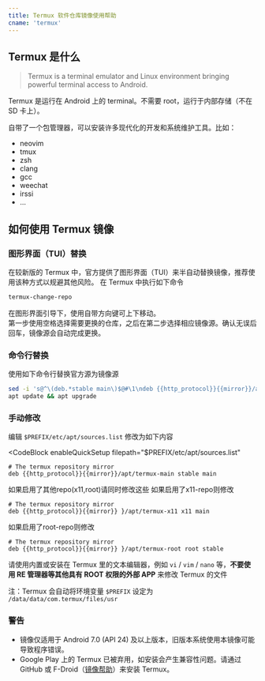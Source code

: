 ```yaml
---
title: Termux 软件仓库镜像使用帮助
cname: 'termux'
---
```


## Termux 是什么

> Termux is a terminal emulator and Linux environment bringing powerful terminal access to Android.

Termux 是运行在 Android 上的 terminal。不需要 root，运行于内部存储（不在 SD 卡上）。

自带了一个包管理器，可以安装许多现代化的开发和系统维护工具。比如：

 * neovim
 * tmux
 * zsh
 * clang
 * gcc
 * weechat
 * irssi
 * ...

## 如何使用 Termux 镜像

### 图形界面（TUI）替换

在较新版的 Termux 中，官方提供了图形界面（TUI）来半自动替换镜像，推荐使用该种方式以规避其他风险。
在 Termux 中执行如下命令

```bash
termux-change-repo
```

在图形界面引导下，使用自带方向键可上下移动。   
第一步使用空格选择需要更换的仓库，之后在第二步选择相应镜像源。确认无误后回车，镜像源会自动完成更换。

### 命令行替换

使用如下命令行替换官方源为镜像源

<CodeBlock>

```bash
sed -i 's@^\(deb.*stable main\)$@#\1\ndeb {{http_protocol}}{{mirror}}/apt/termux-main stable main@' $PREFIX/etc/apt/sources.list
apt update && apt upgrade
```

</CodeBlock>

### 手动修改

编辑 `$PREFIX/etc/apt/sources.list` 修改为如下内容

<CodeBlock
  enableQuickSetup
  filepath="$PREFIX/etc/apt/sources.list"
>

```properties
# The termux repository mirror
deb {{http_protocol}}{{mirror}}/apt/termux-main stable main
```

</CodeBlock>
如果启用了其他repo(x11,root)请同时修改这些
如果启用了x11-repo则修改 
<CodeBlock
  enableQuickSetup
  filepath="$PREFIX/etc/apt/sources.list.d/x11.list"
>

```properties
# The termux repository mirror
deb {{http_protocol}}{{mirror}} }/apt/termux-x11 x11 main 
```

</CodeBlock>
如果启用了root-repo则修改
<CodeBlock
  enableQuickSetup
  filepath="$PREFIX/etc/apt/sources.list.d/root.list"
>

```properties
# The termux repository mirror
deb {{http_protocol}}{{mirror}} }/apt/termux-root root stable 
```

</CodeBlock>
 
请使用内置或安装在 Termux 里的文本编辑器，例如 `vi` / `vim` / `nano` 等，**不要使用 RE 管理器等其他具有 ROOT 权限的外部 APP** 来修改 Termux 的文件

注：Termux 会自动将环境变量 `$PREFIX` 设定为 `/data/data/com.termux/files/usr`

### 警告

* 镜像仅适用于 Android 7.0 (API 24) 及以上版本，旧版本系统使用本镜像可能导致程序错误。
* Google Play 上的 Termux 已被弃用，如安装会产生兼容性问题。请通过 GitHub 或 F-Droid（[镜像帮助](/fdroid/)）来安装 Termux。
